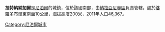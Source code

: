 '''拉特納納加爾'''是[[尼泊爾|尼泊爾]]的城鎮，位於該國南部，由[[納拉亞尼專區|納拉亞尼專區]]負責管轄，處於[[婆羅多布爾|婆羅多布爾]]東南面10公里，海拔高度200米，2011年人口46,367。

{{coord|27|35|N|84|30|E|source:kolossus-plwiki|display=title}}

{{Nepal-geo-stub}}
[[Category:尼泊爾城市|Category:尼泊爾城市]]